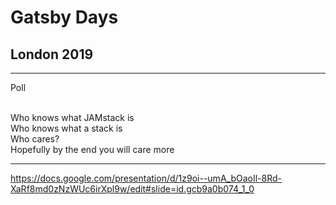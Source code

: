 
# Gatsby Days

## London 2019

<Clock />

---

Poll

<Notes>
  <br /> Who knows what JAMstack is
  <br /> Who knows what a stack is
  <br /> Who cares?
  <br /> Hopefully by the end you will care more
</Notes>

---

https://docs.google.com/presentation/d/1z9oi--umA_bOaoIl-8Rd-XaRf8md0zNzWUc6irXpl9w/edit#slide=id.gcb9a0b074_1_0
